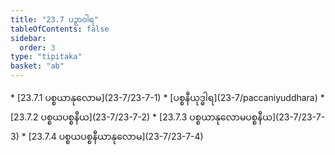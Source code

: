 ```yaml
---
title: "23.7 ပဉှာဝါရ"
tableOfContents: false
sidebar:
  order: 3
type: "tipitaka"
basket: "ab"
---
```



<DynamicBreadcrumb />



<TableOfContents>
* [23.7.1 ပစ္စယာနုလောမ](23-7/23-7-1)
* [ပစ္စနီယုဒ္ဓါရ](23-7/paccaniyuddhara)
* [23.7.2 ပစ္စယပစ္စနီယ](23-7/23-7-2)
* [23.7.3 ပစ္စယာနုလောမပစ္စနီယ](23-7/23-7-3)
* [23.7.4 ပစ္စယပစ္စနီယာနုလောမ](23-7/23-7-4)
</TableOfContents>